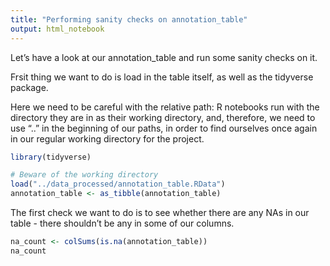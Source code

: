 ```yaml
---
title: "Performing sanity checks on annotation_table"
output: html_notebook
---
```


Let's have a look at our annotation_table and run some sanity checks on it.

Frsit thing we want to do is load in the table itself, as well as the tidyverse package.

Here we need to be careful with the relative path: R notebooks run with the directory they are in as their working directory, and, therefore, we need to use ".." in the beginning of our paths, in order to find ourselves once again in our regular working directory for the project.

```r
library(tidyverse)

# Beware of the working directory
load("../data_processed/annotation_table.RData")
annotation_table <- as_tibble(annotation_table)
```

The first check  we want to do is to see whether there are any NAs in our table - there shouldn't be any in some of our columns. 

```r
na_count <- colSums(is.na(annotation_table))
na_count
```

